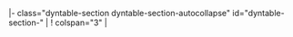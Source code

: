 <!-- {| class="wikitable"
| style="width: 160px" |
! style="width: 470px" | Sollwert 
! style="width: 470px" | Istwert
|} -->
<includeonly>|- class="dyntable-section dyntable-section-autocollapse" id="dyntable-section-{{{id|}}}" |
! colspan="3" | {{{label|}}}</includeonly>